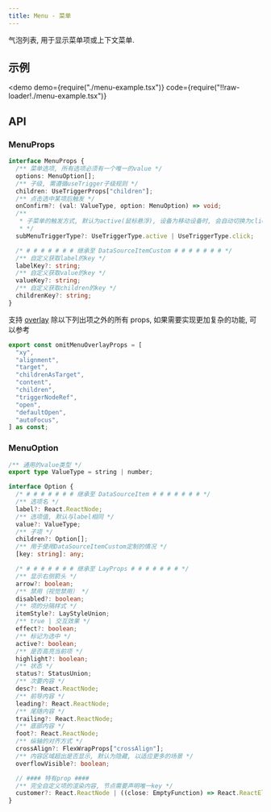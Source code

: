 ```yaml
---
title: Menu - 菜单
---
```


气泡列表, 用于显示菜单项或上下文菜单.

## 示例

<demo
  demo={require("./menu-example.tsx")}
  code={require("!!raw-loader!./menu-example.tsx")}
></demo>

## API

### MenuProps

```ts
interface MenuProps {
  /** 菜单选项, 所有选项必须有一个唯一的value */
  options: MenuOption[];
  /** 子级, 需遵循useTrigger子级规则 */
  children: UseTriggerProps["children"];
  /** 点击选中某项后触发 */
  onConfirm?: (val: ValueType, option: MenuOption) => void;
  /**
   * 子菜单的触发方式, 默认为active(鼠标悬浮), 设备为移动设备时, 会自动切换为click
   * */
  subMenuTriggerType?: UseTriggerType.active | UseTriggerType.click;

  /* # # # # # # # 继承至 DataSourceItemCustom # # # # # # # */
  /** 自定义获取label的key */
  labelKey?: string;
  /** 自定义获取value的key */
  valueKey?: string;
  /** 自定义获取children的key */
  childrenKey?: string;
}
```

支持 [overlay](/docs/components/feedback/overlay/) 除以下列出项之外的所有 props, 如果需要实现更加复杂的功能, 可以参考

```ts
export const omitMenuOverlayProps = [
  "xy",
  "alignment",
  "target",
  "childrenAsTarget",
  "content",
  "children",
  "triggerNodeRef",
  "open",
  "defaultOpen",
  "autoFocus",
] as const;
```

### MenuOption

```ts
/** 通用的value类型 */
export type ValueType = string | number;

interface Option {
  /* # # # # # # # 继承至 DataSourceItem # # # # # # # */
  /** 选项名 */
  label?: React.ReactNode;
  /** 选项值, 默认与label相同 */
  value?: ValueType;
  /** 子项 */
  children?: Option[];
  /** 用于使用DataSourceItemCustom定制的情况 */
  [key: string]: any;

  /* # # # # # # # 继承至 LayProps # # # # # # # */
  /** 显示右侧箭头 */
  arrow?: boolean;
  /** 禁用（视觉禁用） */
  disabled?: boolean;
  /** 项的分隔样式 */
  itemStyle?: LayStyleUnion;
  /** true | 交互效果 */
  effect?: boolean;
  /** 标记为选中 */
  active?: boolean;
  /** 是否高亮当前项 */
  highlight?: boolean;
  /** 状态 */
  status?: StatusUnion;
  /** 次要内容 */
  desc?: React.ReactNode;
  /** 前导内容 */
  leading?: React.ReactNode;
  /** 尾随内容 */
  trailing?: React.ReactNode;
  /** 底部内容 */
  foot?: React.ReactNode;
  /** 纵轴的对齐方式 */
  crossAlign?: FlexWrapProps["crossAlign"];
  /** 内容区域超出是否显示, 默认为隐藏, 以适应更多的场景 */
  overflowVisible?: boolean;

  // #### 特有prop ####
  /** 完全自定义项的渲染内容, 节点需要声明唯一key */
  customer?: React.ReactNode | ((close: EmptyFunction) => React.ReactElement);
}
```
